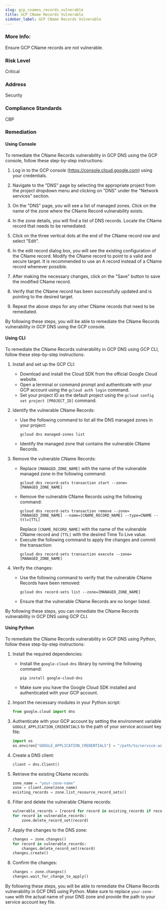 ```yaml
---
slug: gcp_cnames_records_vulnerable
title: GCP CName Records Vulnerable
sidebar_label: GCP CName Records Vulnerable
---
```


### More Info:

Ensure GCP CName records are not vulnerable.

### Risk Level

Critical

### Address

Security

### Compliance Standards

CBP

### Remediation

#### Using Console

To remediate the CName Records vulnerability in GCP DNS using the GCP console, follow these step-by-step instructions:

1. Log in to the GCP console (https://console.cloud.google.com) using your credentials.

2. Navigate to the "DNS" page by selecting the appropriate project from the project dropdown menu and clicking on "DNS" under the "Network services" section.

3. On the "DNS" page, you will see a list of managed zones. Click on the name of the zone where the CName Record vulnerability exists.

4. In the zone details, you will find a list of DNS records. Locate the CName record that needs to be remediated.

5. Click on the three vertical dots at the end of the CName record row and select "Edit".

6. In the edit record dialog box, you will see the existing configuration of the CName record. Modify the CName record to point to a valid and secure target. It is recommended to use an A record instead of a CName record whenever possible.

7. After making the necessary changes, click on the "Save" button to save the modified CName record.

8. Verify that the CName record has been successfully updated and is pointing to the desired target.

9. Repeat the above steps for any other CName records that need to be remediated.

By following these steps, you will be able to remediate the CName Records vulnerability in GCP DNS using the GCP console.

#### Using CLI

To remediate the CName Records vulnerability in GCP DNS using GCP CLI, follow these step-by-step instructions:

1. Install and set up the GCP CLI:
   - Download and install the Cloud SDK from the official Google Cloud website.
   - Open a terminal or command prompt and authenticate with your GCP account using the `gcloud auth login` command.
   - Set your project ID as the default project using the `gcloud config set project [PROJECT_ID]` command.

2. Identify the vulnerable CName Records:
   - Use the following command to list all the DNS managed zones in your project:
     ```
     gcloud dns managed-zones list
     ```
   - Identify the managed zone that contains the vulnerable CName Records.

3. Remove the vulnerable CName Records:
   - Replace `[MANAGED_ZONE_NAME]` with the name of the vulnerable managed zone in the following command:
     ```
     gcloud dns record-sets transaction start --zone=[MANAGED_ZONE_NAME]
     ```
   - Remove the vulnerable CName Records using the following command:
     ```
     gcloud dns record-sets transaction remove --zone=[MANAGED_ZONE_NAME] --name=[CNAME_RECORD_NAME] --type=CNAME --ttl=[TTL]
     ```
     Replace `[CNAME_RECORD_NAME]` with the name of the vulnerable CName record and `[TTL]` with the desired Time To Live value.
   - Execute the following command to apply the changes and commit the transaction:
     ```
     gcloud dns record-sets transaction execute --zone=[MANAGED_ZONE_NAME]
     ```

4. Verify the changes:
   - Use the following command to verify that the vulnerable CName Records have been removed:
     ```
     gcloud dns record-sets list --zone=[MANAGED_ZONE_NAME]
     ```
   - Ensure that the vulnerable CName Records are no longer listed.

By following these steps, you can remediate the CName Records vulnerability in GCP DNS using GCP CLI.

#### Using Python

To remediate the CName Records vulnerability in GCP DNS using Python, follow these step-by-step instructions:

1. Install the required dependencies:
   - Install the `google-cloud-dns` library by running the following command:
     ```
     pip install google-cloud-dns
     ```
   - Make sure you have the Google Cloud SDK installed and authenticated with your GCP account.

2. Import the necessary modules in your Python script:
   ```python
   from google.cloud import dns
   ```

3. Authenticate with your GCP account by setting the environment variable `GOOGLE_APPLICATION_CREDENTIALS` to the path of your service account key file:
   ```python
   import os
   os.environ["GOOGLE_APPLICATION_CREDENTIALS"] = "/path/to/service-account-key.json"
   ```

4. Create a DNS client:
   ```python
   client = dns.Client()
   ```

5. Retrieve the existing CName records:
   ```python
   zone_name = "your-zone-name"
   zone = client.zone(zone_name)
   existing_records = zone.list_resource_record_sets()
   ```

6. Filter and delete the vulnerable CName records:
   ```python
   vulnerable_records = [record for record in existing_records if record.record_type == "CNAME"]
   for record in vulnerable_records:
       zone.delete_record_set(record)
   ```

7. Apply the changes to the DNS zone:
   ```python
   changes = zone.changes()
   for record in vulnerable_records:
       changes.delete_record_set(record)
   changes.create()
   ```

8. Confirm the changes:
   ```python
   changes = zone.changes()
   changes.wait_for_change_to_apply()
   ```

By following these steps, you will be able to remediate the CName Records vulnerability in GCP DNS using Python. Make sure to replace `your-zone-name` with the actual name of your DNS zone and provide the path to your service account key file.


